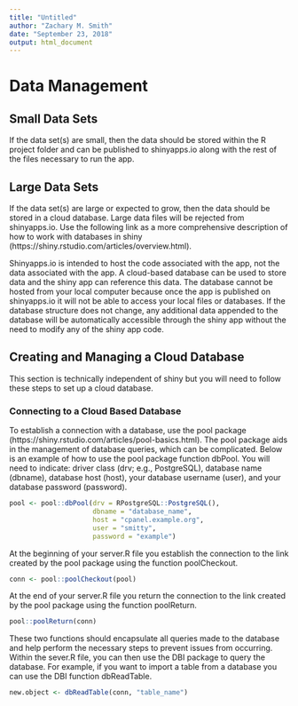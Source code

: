 ```yaml
---
title: "Untitled"
author: "Zachary M. Smith"
date: "September 23, 2018"
output: html_document
---
```


# Data Management

## Small Data Sets

If the data set(s) are small, then the data should be stored within the R project folder and can be published to shinyapps.io along with the rest of the files necessary to run the app. 

##	Large Data Sets

If the data set(s) are large or expected to grow, then the data should be stored in a cloud database. Large data files will be rejected from shinyapps.io. Use the following link as a more comprehensive description of how to work with databases in shiny (https://shiny.rstudio.com/articles/overview.html).

Shinyapps.io is intended to host the code associated with the app, not the data associated with the app. A cloud-based database can be used to store data and the shiny app can reference this data. The database cannot be hosted from your local computer because once the app is published on shinyapps.io it will not be able to access your local files or databases. If the database structure does not change, any additional data appended to the database will be automatically accessible through the shiny app without the need to modify any of the shiny app code.

## Creating and Managing a Cloud Database

This section is technically independent of shiny but you will need to follow these steps to set up a cloud database. 

### Connecting to a Cloud Based Database

To establish a connection with a database, use the pool package (https://shiny.rstudio.com/articles/pool-basics.html). The pool package aids in the management of database queries, which can be complicated. Below is an example of how to use the pool package function dbPool. You will need to indicate: driver class (drv; e.g., PostgreSQL), database name (dbname), database host (host), your database username (user), and your database password (password).
```r
pool <- pool::dbPool(drv = RPostgreSQL::PostgreSQL(),
                     dbname = "database_name",
                     host = "cpanel.example.org",
                     user = "smitty",
                     password = "example")
```

At the beginning of your server.R file you establish the connection to the link created by the pool package using the function poolCheckout.
```r
conn <- pool::poolCheckout(pool)
```

At the end of your server.R file you return the connection to the link created by the pool package using the function poolReturn.
```r
pool::poolReturn(conn)
```

These two functions should encapsulate all queries made to the database and help perform the necessary steps to prevent issues from occurring.
Within the sever.R file, you can then use the DBI package to query the database. For example, if you want to import a table from a database you can use the DBI function dbReadTable.
```r
new.object <- dbReadTable(conn, "table_name") 
```
